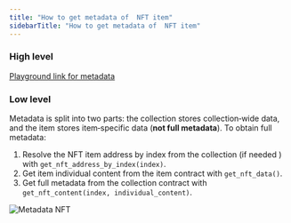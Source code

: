 ```yaml
---
title: "How to get metadata of  NFT item"
sidebarTitle: "How to get metadata of  NFT item"
---
```



### High level

[Playground link for metadata](/ecosystem/rpc/toncenter/v3/accounts/get-account-metadata?playground=open)

### Low level

Metadata is split into two parts: the collection stores collection‑wide data, and the item stores item‑specific data (**not full metadata**). To obtain full metadata:

1. Resolve the NFT item address by index from the collection (if needed ) with `get_nft_address_by_index(index)`.
1. Get item individual content from the item contract with `get_nft_data()`.
1. Get full metadata from the collection contract with `get_nft_content(index, individual_content)`.

![Metadata NFT](/standard/tokens/nft/pictures/nftGetMetadata.jpg)
